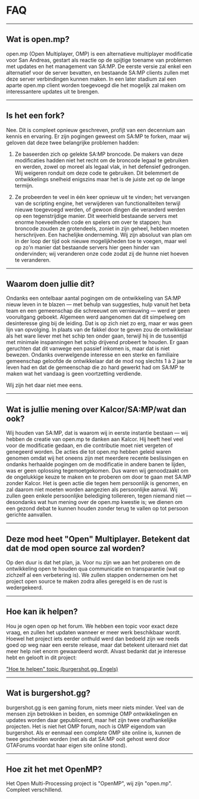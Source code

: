 # FAQ

<hr />

## Wat is open.mp?

open.mp (Open Multiplayer, OMP) is een alternatieve multiplayer modificatie voor San Andreas,
gestart als reactie op de spijtige toename van problemen met updates en het management van SA:MP. De
eerste versie zal enkel een alternatief voor de server bevatten, en bestaande SA:MP clients zullen
met deze server verbindingen kunnen maken. In een later stadium zal een aparte open.mp client worden
toegevoegd die het mogelijk zal maken om interessantere updates uit te brengen.

<hr />

## Is het een fork?

Nee. Dit is compleet opnieuw geschreven, profijt van een decennium aan kennis en ervaring. Er zijn
pogingen geweest om SA:MP te forken, maar wij geloven dat deze twee belangrijke problemen hadden:

1. Ze baseerden zich op gelekte SA:MP broncode. De makers van deze modificaties hadden niet het
   recht om de broncode legaal te gebruiken en werden, zowel op moreel als legaal vlak, in het
   defensief gedrongen. Wij weigeren ronduit om deze code te gebruiken. Dit belemmert de
   ontwikkelings snelheid enigszins maar het is de juiste zet op de lange termijn.

2. Ze probeerden te veel in één keer opnieuw uit te vinden; het vervangen van de scripting engine,
   het verwijderen van functionaliteiten terwijl nieuwe toegevoegd werden, of gewoon dingen die
   veranderd werden op een tegenstrijdige manier. Dit weerhield bestaande servers met enorme
   hoeveelheden code en spelers om over te stappen; hun broncode zouden ze grotendeels, zoniet in
   zijn geheel, hebben moeten herschrijven. Een hachelijke onderneming. Wij zijn absoluut van plan
   om in der loop der tijd ook nieuwe mogelijkheden toe te voegen, maar wel op zo'n manier dat
   bestaande servers hier geen hinder van ondervinden; wij veranderen onze code zodat zij de hunne
   niet hoeven te veranderen.

<hr />

## Waarom doen jullie dit?

Ondanks een ontelbaar aantal pogingen om de ontwikkeling van SA:MP nieuw leven in te blazen — met
behulp van suggesties, hulp vanuit het beta team en een gemeenschap die schreeuwt om vernieuwing —
werd er geen vooruitgang geboekt. Algemeen werd aangenomen dat dit simpelweg om desinteresse ging
bij de leiding. Dat is op zich niet zo erg, maar er was geen lijn van opvolging. In plaats van de
fakkel door te geven zou de ontwikkelaar als het ware liever met het schip ten onder gaan, terwijl
hij in de tussentijd met minimale inspanningen het schip drijvend probeert te houden. Er gaan
geruchten dat dit vanwege een passief inkomen is, maar dat is niet bewezen. Ondanks overwelgende
interesse en een sterke en familiaire gemeenschap geloofde de ontwikkelaar dat de mod nog slechts 1
à 2 jaar te leven had en dat de gemeenschap die zo hard gewerkt had om SA:MP te maken wat het
vandaag is geen voortzetting verdiende.

Wij zijn het daar niet mee eens.

<hr />

## Wat is jullie mening over Kalcor/SA:MP/wat dan ook?

Wij houden van SA:MP, dat is waarom wij in eerste instantie bestaan — wij hebben de creatie van
open.mp te danken aan Kalcor. Hij heeft heel veel voor de modificatie gedaan, en die contributie
moet niet vergeten of genegeerd worden. De acties die tot open.mp hebben geleid waren genomen omdat
wij het oneens zijn met meerdere recente beslissingen en ondanks herhaalde pogingen om de
modificatie in andere banen te lijden, was er geen oplossing tegemoetgekomen. Dus waren wij
genoodzaakt om de ongelukkige keuze te maken en te proberen om door te gaan met SA:MP zonder Kalcor.
Het is geen actie die tegen hem persoonlijk is genomen, en zal daarom niet moeten worden aangezien
als persoonlijke aanval. Wij zullen geen enkele persoonlijke belediging tollereren, tegen niemand
niet — desondanks wat hun mening over de open.mp kwestie is; we dienen om een gezond debat te kunnen
houden zonder terug te vallen op tot persoon gerichte aanvallen.

<hr />

## Deze mod heet "Open" Multiplayer. Betekent dat dat de mod open source zal worden?

Op den duur is dat het plan, ja. Voor nu zijn we aan het proberen om de ontwikkeling open te houden
qua communicatie en transparantie (wat op zichzelf al een verbetering is). We zullen stappen
ondernemen om het project open source te maken zodra alles geregeld is en de rust is wedergekeerd.

<hr />

## Hoe kan ik helpen?

Hou je ogen open op het forum. We hebben een topic voor exact deze vraag, en zullen het updaten
wanneer er meer werk beschikbaar wordt. Hoewel het project iets eerder onthuld werd dan bedoeld zijn
we reeds goed op weg naar een eerste release, maar dat betekent uiteraard niet dat meer help niet
enorm gewaardeerd wordt. Alvast bedankt dat je interesse hebt en gelooft in dit project:

["Hoe te helpen" topic (burgershot.gg, Engels)](https://www.burgershot.gg/showthread.php?tid=99)

<hr />

## Wat is burgershot.gg?

burgershot.gg is een gaming forum, niets meer niets minder. Veel van de mensen zijn betrokken in
beiden, en sommige OMP ontwikkelingen en updates worden daar gepubliceerd, maar het zijn twee
onafhankelijke projecten. Het is niet het OMP forum, noch is OMP eigendom van burgershot. Als er
eenmaal een complete OMP site online is, kunnen de twee gescheiden worden (net als dat SA:MP ooit
gehost werd door GTAForums voordat haar eigen site online stond).

<hr />

## Hoe zit het met OpenMP?

Het Open Multi-Processing project is "OpenMP", wij zijn "open.mp". Compleet verschillend.

